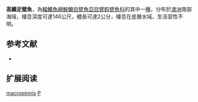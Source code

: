 {{Speciesbox
| name = 高鰭足躄魚
| status = NE
| status_system = IUCN3.1
| genus = Pezichthys
| species = macropinnis
| authority = Last & Gledhill, 2009
| synonyms = 
}}
'''高鰭足躄魚'''，為[[輻鰭魚綱|輻鰭魚綱]][[鮟鱇目|鮟鱇目]][[躄魚亞目|躄魚亞目]][[臂鈎躄魚科|臂鈎躄魚科]]的其中一[[種|種]]，分布於[[澳洲|澳洲]]南部海域，棲息深度可達146公尺，體長可達2公分，棲息在底層水域，生活習性不明。
==参考文献==
{{refbegin}}
*{{FishBase_species|genus=Pezichthys|species=macropinnis|year=2014|month=2}}
{{refend}}
== 扩展阅读 ==
{{refbegin}}
{{wikispecies-inline|Pezichthys macropinnis|高鰭足躄魚}}
{{refend}}
{{Taxonbar|from=Q5625824}}

[[Category:足躄魚屬|macropinnis]]
[[Category:2009年描述的魚類|P]]


{{魚類小作品}}